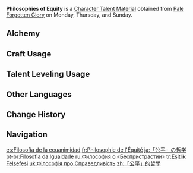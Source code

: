 {{Item Infobox
|id          = 104340
|image       = Item Philosophies of Equity.png
|type        = Character Talent Materials
|group2       = Talent Books
|invCategory = Character Development Items
|group       = Equity Books
|quality     = 4
|description = The shore of the [[Nation of Water]] is equity.<br>Equity is the foundation upon which Fontaine was founded. Equity requires the continuous and steady support of morality and law, and morality and law constantly change based upon the invariant principle of equity.
|day1        = Monday
|day2        = Thursday
|day3        = Sunday
|source1     = Pale Forgotten Glory
|source2     = [[Crafting]]
}}
'''Philosophies of Equity''' is a [[Character Talent Material]] obtained from [[Pale Forgotten Glory]] on Monday, Thursday, and Sunday.

==Alchemy==
{{Recipe
|type = Crafting
|Guide to Equity = 3
|Mora = 550
|sort = Guide to Equity;Mora
}}

==Craft Usage==
{{Craft Usage}}

==Talent Leveling Usage==
{{Talent Leveling Usage}}

==Other Languages==
{{Other Languages
|en       = Philosophies of Equity
|zhs      = 「公平」的哲学
|zhs_rm   = "Gōngpíng" de Zhéxué
|zht      = 「公平」的哲學
|zht_rm   = "Gōngpíng" de Zhéxué
|zh_tl    = Philosophies of "Fairness"
|ja       = 「公平」の哲学
|ja_rm    = "Kouhei" no Tetsugaku
|ja_tl    = Philosophies of "Impartiality"
|ko       = 「공평」의 철학
|ko_rm    = 
|ko_tl    = 
|es       = Filosofía de la ecuanimidad
|es_tl    = Philosophy of Equanimity
|fr       = Philosophie de l'Équité
|fr_tl    = Philosophy of Equity
|ru       = Философия о «Беспристрастии»
|ru_tl    = Philosophy of "Impartiality"
|th       = Philosophies of Equity
|vi       = Triết Học Của "Công Bằng"
|vi_tl    = Philosophy of "Fairness"
|de       = Philosophie der „Fairness“
|de_tl    = Philosophy of "Fairness"
|id       = Philosophies of Equity
|pt       = Filosofia da Igualdade
|pt_tl    = 
|tr       = Eşitlik Felsefesi
|tr_tl    = Equity Philosophy
|it       = Filosofie di equità
|it_tl    = 
}}

==Change History==
{{Change History|4.0}}

==Navigation==
{{Development Item Navbox|Character Talent Materials}}

[[es:Filosofía de la ecuanimidad]]
[[fr:Philosophie de l'Équité]]
[[ja:「公平」の哲学]]
[[pt-br:Filosofia da Igualdade]]
[[ru:Философия о «Беспристрастии»]]
[[tr:Eşitlik Felsefesi]]
[[uk:Філософія про Справедливість]]
[[zh:「公平」的哲學]]